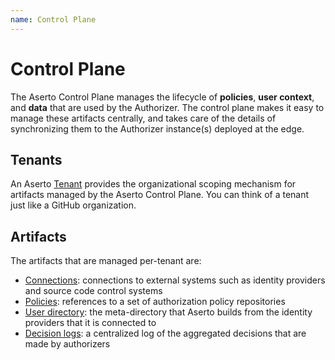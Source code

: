 ```yaml
---
name: Control Plane
---
```


# Control Plane

The Aserto Control Plane manages the lifecycle of **policies**, **user context**, and **data** that are 
used by the Authorizer. The control plane makes it easy to manage these artifacts centrally, and 
takes care of the details of synchronizing them to the Authorizer instance(s) deployed at the edge.

## Tenants
An Aserto [Tenant](/overview/tenant) provides the organizational scoping mechanism for artifacts 
managed by the Aserto Control Plane. You can think of a tenant just like a GitHub organization.

## Artifacts 

The artifacts that are managed per-tenant are:
* [Connections](/overview/connections): connections to external systems such as identity providers and source code control systems
* [Policies](/overview/policy-lifecycle): references to a set of authorization policy repositories
* [User directory](/overview/directory): the meta-directory that Aserto builds from the identity providers that it is connected to
* [Decision logs](overview/decision-logs): a centralized log of the aggregated decisions that are made by authorizers
